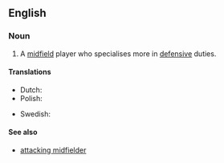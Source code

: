 ==English==

===Noun===
{{en-noun|head=[[defensive]] [[midfielder]]}}

# {{context|soccer|lang=en}} A [[midfield]] player who specialises more in [[defensive]] duties.

====Translations====
{{trans-top| midfield player}}
* Dutch: {{t-|nl|verdedigende middenvelder|c}}
* Polish: {{t-|pl|defensywny pomocnik|m}}
{{trans-mid}}
* Swedish: {{t-|sv|defensiv mittfältare|c}}
{{trans-bottom}}

====See also====
*[[attacking midfielder]]